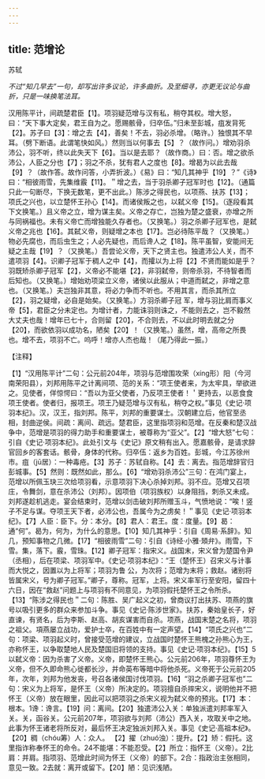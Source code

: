 ```yaml
---
---
---
```

title: 范增论
---



苏轼

*不过“知几早去”一句，却写出许多议论，许多曲折。及至细寻，亦更无议论与曲折，只是一味换笔法耳。*

汉用陈平计，间疏楚君臣【1】。项羽疑范增与汉有私，稍夺其权。增大怒，曰：“天下事大定矣，君王自为之。愿赐骸骨，归卒伍。”归未至彭城，疽发背死【2】。苏子曰【3】：增之去【4】，善矣！不去，羽必杀增。（略许。）独恨其不早耳。（劈下断语。此谓笔快如风。）然则当以何事去【5】？（故作问。）增劝羽杀沛公，羽不听，终以此失天下【6】。当以是去耶？（故作商。）曰：否。增之欲杀沛公，人臣之分也【7】；羽之不杀，犹有君人之度也【8】。增曷为以此去哉【9】？（故作答。故作问答，小弄折波。）《易》曰：“知几其神乎【19】？”《诗》曰：“相彼雨雪，先集维霰【11】。＂增之去，当于羽杀卿子冠军时也【12】。（通篇只此一句断尽，下换无数笔，更不出此。）陈涉之得民也，以项燕、扶苏【13】；项氏之兴也，以立楚怀王孙心【14】。而诸侯叛之也，以弑义帝【15】。（逐段看其下文换笔。）且义帝之立，增为谋主矣。义帝之存亡，岂独为楚之盛衰，亦增之所与同祸福也。未有义帝亡而增独能久存者也。（又换笔。）羽之杀卿子冠军也，是弑义帝之兆也【16】。其弑义帝，则疑增之本也【17】。岂必待陈平哉？（又换笔。）物必先腐也，而后虫生之；人必先疑也，而后谗人之【18】。陈平虽智，安能间无疑之主哉【19】？（又换笔。）吾尝论义帝，天下之贤主也。独遣沛公人关，而不遣项羽【4】。识卿子冠军于稠人之中【4】，而攉以为上将【2】不贤而能如是乎？羽既矫杀卿子冠军【2】，义帝必不能堪【2】，非羽弑帝，则帝杀羽，不待智者而后知也。（又换笔。）增始劝项梁立义帝，诸侯以此服从；中道而弑之，非增之意也。（又换笔。）夫岂独非其意，将必力争而不听也。不用其言，而杀其所立【2】，羽之疑增，必自是始矣。（又换笔。）方羽杀卿子冠
军，增与羽比肩而事义帝【5】，君臣之分未定也。为增计者，力能诛羽则诛之，不能则去之，岂不毅然大丈夫也哉！增年已七十，合则留【20】，不合则去，不以此时明去就之分【20】，而欲依羽以成功名，陋矣【20】！（又换笔。）虽然，增，高帝之所畏也。增不去，项羽不亡。呜呼！增亦人杰也哉！（尾乃得此一振。）

【注释】

【1】“汉用陈平计”二句：公元前204年，项羽与范增围攻荣（xíng形）阳（今河南荣阳县），刘邦用陈平之计离间项、范的关系：“项王使者来，为太牢具，举欲进之。见使者，佯惊愕曰：“吾以为亚父使者，乃反项王使者！＇更持去，以恶食食项王使者。使者归，报项王。项王乃疑范增与汉有私，稍夺之权。”事见《史记·项羽本纪》。汉，汉王，指刘邦。陈平，刘邦的重要谋士。汉朝建立后，他官至丞相，封曲逆侯。间疏：离间、疏远。楚君臣，这里指项羽和范增。在反秦和楚汉战争中，范增是项羽的得力助手和重要谋士，被尊称为“亚父”。【2】“增大怒”七句：引自《史记·项羽本纪》。此处引文与《史记》原文稍有出入。愿嘉骸骨，是请求辞官回乡的客套话。骸骨，身体的代称。归卒伍：返乡为百姓。彭城，今江苏徐州市。疽（jū居）：一种毒疮。【3】苏子：苏轼自称。【4】去：离去。指范增辞官归彭城事。【5】然则：既然如此，那么。【6】“增劝羽杀沛公”三句：在鸿门宴上，范增以所佩玉玦三次给项羽看，示意项羽下决心杀掉刘邦。羽不应。范增又召项庄，令舞剑，意在杀沛公（刘邦）。因项伯（项羽族权）以身阻挡，刺杀又未成。刘邦遂趁机逃走。宴会结束时，范增以剑击破刘邦所赠玉斗，气愤地说：“唉！竖子不足与谋。夺项王天下者，必沛公也，吾属今为之虏矣！＂事见《史记·项羽本纪》。【7】人臣：臣下。分：本分。【8】君人：君王。度：度量。【9】曷：通“何”。曷为，何为，为什么的意思。【10】知几其神乎：引自《周易·系辞》。知几，预知事物之几微。【17】“相彼雨雪”二句：引自《诗经·小雅·頍弁》。雨雪，下雪。集，落下。霰，雪珠。【12】卿子冠军：指宋义。战国末，宋义曾为楚国令尹（丞相），后在项梁、项羽军中。《史记·项羽本纪》：“王（楚怀王）召宋义与计事而大悦之，因置以为上将军；项羽为鲁
公，为次将；范增为末将；救赵。诸别将皆属宋义，号为卿子冠军。”卿子，尊称。冠军，上将。宋义率军行至安阳，留四十六日，因在“救赵”问题上与项羽有不同意见，为项羽假托楚怀王之令所杀。【13】“陈涉之得民也＂二句：陈胜、吴广起义之初，曾商议打出扶苏、项燕的旗号以吸引更多的群众来参加斗争。事见《史记·陈涉世家》。扶苏，秦始皇长子，好直谏，有贤名，后为李斯、赵高、胡亥谋害而自杀。项燕，战国末楚之名将，项羽之祖父。項燕屡立战功，爱护士卒，在百姓中有一定声望。【14】“项氏之兴也”二句：项梁、项羽起义时，曾接受范增的建议，立战国时楚怀王熊槐之孙熊心为王，亦称怀王，以争取楚地人民及楚国旧将领的支持。事见《史记·项羽本纪》。【15】5以弑义帝：因为杀害了义帝。义帝，即楚怀王熊心。公元前206年，项羽尊怀王为义帝，但不久即命熊心徙都长沙，并命英布等暗中将他杀死。义帝死于公元前205年，次年，刘邦为他发丧，号召各诸侯国讨伐项羽。【16】“羽之杀卿子冠军也”二句：宋义为上将军，是怀王（义帝）所决定的。项羽擅自杀摔宋义，说明他并不把怀王（义帝）放在眼里，因此可以把项羽之杀宋义视为弑义帝的预兆。【17】本：根本。1谗：谗言。【19】问：离间。【20】独遣沛公入关：单独派遣刘邦率军入关。关，函谷关。公元前207年，项羽欲与刘邦（沛公）西入关，攻取关中之地。此事为怀王诸老将所反对，最后怀王决定独派刘邦入关。事见《史记·高祖本纪》。【20】稠（chóu筹）人：众人。
【2】擢（zhuó浊）：提升。【2】矫：假托。这里指诈称奉怀王的命令。24不能堪：不能忍受。【2】所立：指怀王（义帝）。2比肩：并肩。指项羽、范增此时间为怀王（义帝）的部下。2合：指政治主张相同，意见一致。2去就：离开或留下。【20】陋：见识浅陋。